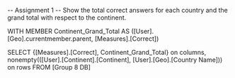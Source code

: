 -- Assignment 1
-- Show the total correct answers for each country and the grand total with respect to the continent.

WITH MEMBER Continent_Grand_Total AS
([User].[Geo].currentmember.parent, [Measures].[Correct])

SELECT {[Measures].[Correct], Continent_Grand_Total}  on columns,
nonempty(([User].[Continent].[Continent], [User].[Geo].[Country Name])) on rows
FROM [Group 8 DB]